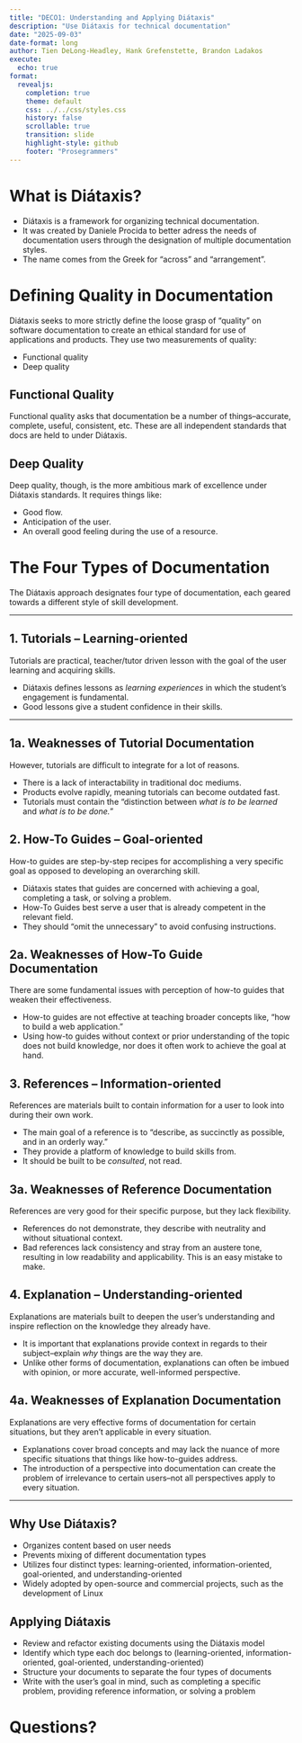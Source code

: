 ```yaml
---
title: "DECO1: Understanding and Applying Diátaxis"
description: "Use Diátaxis for technical documentation"
date: "2025-09-03"
date-format: long
author: Tien DeLong-Headley, Hank Grefenstette, Brandon Ladakos
execute:
  echo: true
format:
  revealjs:
    completion: true
    theme: default
    css: ../../css/styles.css
    history: false
    scrollable: true
    transition: slide
    highlight-style: github
    footer: "Prosegrammers"
---
```


# What is Diátaxis?

- Diátaxis is a framework for organizing technical documentation.
- It was created by Daniele Procida to better adress the needs of documentation users through the designation of multiple documentation styles.
- The name comes from the Greek for "across" and "arrangement".

# Defining Quality in Documentation

Diátaxis seeks to more strictly define the loose grasp of "quality" on software documentation to create an ethical standard for use of applications and products. They use two measurements of quality:

- Functional quality
- Deep quality

## Functional Quality

Functional quality asks that documentation be a number of things--accurate, complete, useful, consistent, etc. These are all independent standards that docs are held to under Diátaxis.

## Deep Quality

Deep quality, though, is the more ambitious mark of excellence under Diátaxis standards. It requires things like:

- Good flow.
- Anticipation of the user.
- An overall good feeling during the use of a resource.

# The Four Types of Documentation

The Diátaxis approach designates four type of documentation, each geared towards a different style of skill development.

---

## 1. Tutorials – Learning-oriented

Tutorials are practical, teacher/tutor driven lesson with the goal of the user learning and acquiring skills.

- Diátaxis defines lessons as *learning experiences* in which the student's engagement is fundamental.
- Good lessons give a student confidence in their skills.

---

## 1a. Weaknesses of Tutorial Documentation

However, tutorials are difficult to integrate for a lot of reasons.

- There is a lack of interactability in traditional doc mediums.
- Products evolve rapidly, meaning tutorials can become outdated fast.
- Tutorials must contain the "distinction between *what is to be learned* and *what is to be done.*"

## 2. How-To Guides – Goal-oriented

How-to guides are step-by-step recipes for accomplishing a very specific goal as opposed to developing an overarching skill.

- Diátaxis states that guides are concerned with achieving a goal, completing a task, or solving a problem.
- How-To Guides best serve a user that is already competent in the relevant field.
- They should "omit the unnecessary" to avoid confusing instructions.

## 2a. Weaknesses of How-To Guide Documentation

There are some fundamental issues with perception of how-to guides that weaken their effectiveness.

- How-to guides are not effective at teaching broader concepts like, "how to build a web application."
- Using how-to guides without context or prior understanding of the topic does not build knowledge, nor does it often work to achieve the goal at hand.

## 3. References – Information-oriented

References are materials built to contain information for a user to look into during their own work.

- The main goal of a reference is to "describe, as succinctly as possible, and in an orderly way."
- They provide a platform of knowledge to build skills from.
- It should be built to be *consulted*, not read.

## 3a. Weaknesses of Reference Documentation

References are very good for their specific purpose, but they lack flexibility.

- References do not demonstrate, they describe with neutrality and without situational context.
- Bad references lack consistency and stray from an austere tone, resulting in low readability and applicability. This is an easy mistake to make.

## 4. Explanation – Understanding-oriented

Explanations are materials built to deepen the user's understanding and inspire reflection on the knowledge they already have.

- It is important that explanations provide context in regards to their subject--explain *why* things are the way they are.
- Unlike other forms of documentation, explanations can often be imbued with opinion, or more accurate, well-informed perspective.

## 4a. Weaknesses of Explanation Documentation

Explanations are very effective forms of documentation for certain situations, but they aren't applicable in every situation. 

- Explanations cover broad concepts and may lack the nuance of more specific situations that things like how-to-guides address. 
- The introduction of a perspective into documentation can create the problem of irrelevance to certain users--not all perspectives apply to every situation.

---

## Why Use Diátaxis?

- Organizes content based on user needs
- Prevents mixing of different documentation types
- Utilizes four distinct types: learning-oriented, information-oriented, goal-oriented, and understanding-oriented
- Widely adopted by open-source and commercial projects, such as the development of Linux

## Applying Diátaxis

- Review and refactor existing documents using the Diátaxis model
- Identify which type each doc belongs to (learning-oriented, information-oriented, goal-oriented, understanding-oriented)
- Structure your documents to separate the four types of documents
- Write with the user's goal in mind, such as completing a specific problem, providing reference information, or solving a problem

# Questions?